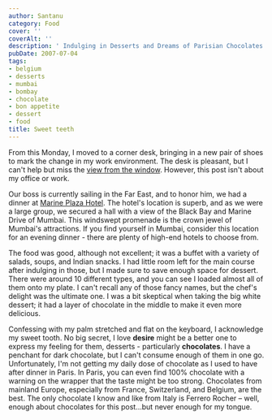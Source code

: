 ```yaml
---
author: Santanu
category: Food
cover: ''
coverAlt: ''
description: ' Indulging in Desserts and Dreams of Parisian Chocolates'
pubDate: 2007-07-04
tags:
- belgium
- desserts
- mumbai
- bombay
- chocolate
- bon appetite
- dessert
- food
title: Sweet teeth
---
```


From this Monday, I moved to a corner desk, bringing in a new pair of shoes to mark the change in my work environment. The desk is pleasant, but I can't help but miss the [view from the window](http://blog.santm.com/2007/04/13/little-visitor-at-office-window/). However, this post isn't about my office or work.

Our boss is currently sailing in the Far East, and to honor him, we had a dinner at [Marine Plaza Hotel](http://www.hotelmarineplaza.com/). The hotel's location is superb, and as we were a large group, we secured a hall with a view of the Black Bay and Marine Drive of Mumbai. This windswept promenade is the crown jewel of Mumbai's attractions. If you find yourself in Mumbai, consider this location for an evening dinner - there are plenty of high-end hotels to choose from.

The food was good, although not excellent; it was a buffet with a variety of salads, soups, and Indian snacks. I had little room left for the main course after indulging in those, but I made sure to save enough space for dessert. There were around 10 different types, and you can see I loaded almost all of them onto my plate. I can't recall any of those fancy names, but the chef's delight was the ultimate one. I was a bit skeptical when taking the big white dessert; it had a layer of chocolate in the middle to make it even more delicious.

Confessing with my palm stretched and flat on the keyboard, I acknowledge my sweet tooth. No big secret, I love **desire** might be a better one to express my feeling for them,  desserts - particularly **chocolates**. I have a penchant for dark chocolate, but I can't consume enough of them in one go. Unfortunately, I'm not getting my daily dose of chocolate as I used to have after dinner in Paris. In Paris, you can even find 100% chocolate with a warning on the wrapper that the taste might be too strong. Chocolates from mainland Europe, especially from France, Switzerland, and Belgium, are the best. The only chocolate I know and like from Italy is Ferrero Rocher – well, enough about chocolates for this post…but never enough for my tongue.